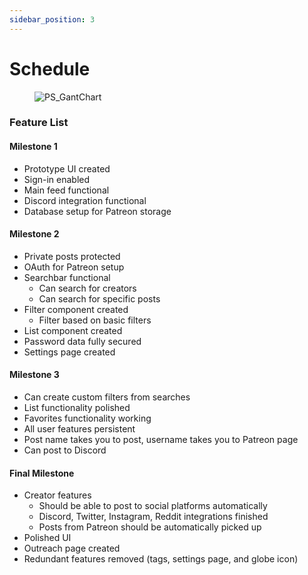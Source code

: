 ```yaml
---
sidebar_position: 3
---
```



# Schedule

<Figure caption={"Figure 1.1 Tasks & Milestone Gantt Chart for PatreonShout"}>

![PS_GantChart](/documentation/static/img/gant_chart.png)

</Figure>

### Feature List

#### Milestone 1

- Prototype UI created
- Sign-in enabled
- Main feed functional
- Discord integration functional
- Database setup for Patreon storage


#### Milestone 2

- Private posts protected
- OAuth for Patreon setup
- Searchbar functional
    - Can search for creators
    - Can search for specific posts
- Filter component created
    - Filter based on basic filters
- List component created
- Password data fully secured
- Settings page created 

#### Milestone 3

- Can create custom filters from searches
- List functionality polished
- Favorites functionality working
- All user features persistent
- Post name takes you to post, username takes you to Patreon page
- Can post to Discord


#### Final Milestone

- Creator features
    - Should be able to post to social platforms automatically
    - Discord, Twitter, Instagram, Reddit integrations finished
    - Posts from Patreon should be automatically picked up
- Polished UI
- Outreach page created
- Redundant features removed (tags, settings page, and globe icon)

